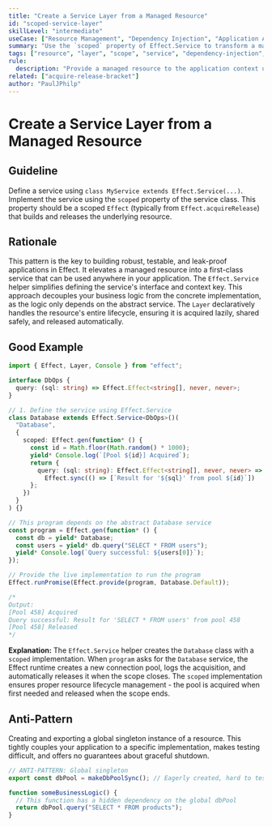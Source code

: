 ```yaml
---
title: "Create a Service Layer from a Managed Resource"
id: "scoped-service-layer"
skillLevel: "intermediate"
useCase: ["Resource Management", "Dependency Injection", "Application Architecture"]
summary: "Use the `scoped` property of Effect.Service to transform a managed resource into a shareable, application-wide service."
tags: ["resource", "layer", "scope", "service", "dependency-injection", "context", "acquire-release"]
rule:
  description: "Provide a managed resource to the application context using the `scoped` property of Effect.Service."
related: ["acquire-release-bracket"]
author: "PaulJPhilp"
---
```


# Create a Service Layer from a Managed Resource

## Guideline

Define a service using `class MyService extends Effect.Service(...)`.   Implement the service using the `scoped` property of the service class. This property should be a scoped `Effect` (typically from `Effect.acquireRelease`) that builds and releases the underlying resource.

## Rationale

This pattern is the key to building robust, testable, and leak-proof applications in Effect. It elevates a managed resource into a first-class service that can be used anywhere in your application. The `Effect.Service` helper simplifies defining the service's interface and context key. This approach decouples your business logic from the concrete implementation, as the logic only depends on the abstract service. The `Layer` declaratively handles the resource's entire lifecycle, ensuring it is acquired lazily, shared safely, and released automatically.

## Good Example

```typescript
import { Effect, Layer, Console } from "effect";

interface DbOps {
  query: (sql: string) => Effect.Effect<string[], never, never>;
}

// 1. Define the service using Effect.Service
class Database extends Effect.Service<DbOps>()(
  "Database",
  {
    scoped: Effect.gen(function* () {
      const id = Math.floor(Math.random() * 1000);
      yield* Console.log(`[Pool ${id}] Acquired`);
      return {
        query: (sql: string): Effect.Effect<string[], never, never> =>
          Effect.sync(() => [`Result for '${sql}' from pool ${id}`])
      };
    })
  }
) {}

// This program depends on the abstract Database service
const program = Effect.gen(function* () {
  const db = yield* Database;
  const users = yield* db.query("SELECT * FROM users");
  yield* Console.log(`Query successful: ${users[0]}`);
});

// Provide the live implementation to run the program
Effect.runPromise(Effect.provide(program, Database.Default));

/*
Output:
[Pool 458] Acquired
Query successful: Result for 'SELECT * FROM users' from pool 458
[Pool 458] Released
*/
```

**Explanation:**
The `Effect.Service` helper creates the `Database` class with a `scoped` implementation. When `program` asks for the `Database` service, the Effect runtime creates a new connection pool, logs the acquisition, and automatically releases it when the scope closes. The `scoped` implementation ensures proper resource lifecycle management - the pool is acquired when first needed and released when the scope ends.

## Anti-Pattern

Creating and exporting a global singleton instance of a resource. This tightly couples your application to a specific implementation, makes testing difficult, and offers no guarantees about graceful shutdown.

```typescript
// ANTI-PATTERN: Global singleton
export const dbPool = makeDbPoolSync(); // Eagerly created, hard to test/mock

function someBusinessLogic() {
  // This function has a hidden dependency on the global dbPool
  return dbPool.query("SELECT * FROM products");
}
```